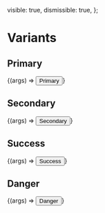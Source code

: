 
<Meta title="Components/Button" />

  visible: true,
  dismissible: true,
};

# Variants

## Primary

<Canvas>
  <Story
    name="Primary"
    args={{
      variant: ButtonVariants.PRIMARY,
      ...commonArgs,
    }}
  >
    {(args) => <Button {...args}>Primary</Button>}
  </Story>
</Canvas>

<ArgsTable story="Primary" />

## Secondary

<Canvas>
  <Story
    name="Secondary"
    args={{
      variant: ButtonVariants.SECONDARY,
      ...commonArgs,
    }}
  >
    {(args) => <Button {...args}>Secondary</Button>}
  </Story>
</Canvas>

<ArgsTable story="Success" />

## Success

<Canvas>
  <Story
    name="Success"
    args={{
      variant: ButtonVariants.SUCCESS,
      ...commonArgs,
    }}
  >
    {(args) => <Button {...args}>Success</Button>}
  </Story>
</Canvas>

<ArgsTable story="Success" />

## Danger

<Canvas>
  <Story
    name="Danger"
    args={{
      variant: ButtonVariants.DANGER,
      ...commonArgs,
    }}
  >
    {(args) => <Button {...args}>Danger</Button>}
  </Story>
</Canvas>

<ArgsTable story="Danger" />
